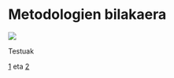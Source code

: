 # Metodologien bilakaera

[![](https://img.shields.io/badge/Diapoak-Metodologiak-gray)](../diapoak/7-gaia-Metodologiak.pdf)

Testuak

[1](../assets/MetodorikOnena.pdf) eta [2](../assets/Ohiko_galderak_Van_Patten.pdf)
